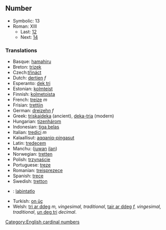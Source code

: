 ==Number==

*Symbolic: 13
*Roman: XIII
**Last: [[twelve|12]]
**Next: [[fourteen|14]]

===Translations===
*Basque: [[hamahiru]]
*Breton: [[trizek]]
*Czech:[[třináct]]
*Dutch: [[dertien]] ''f''
*Esperanto: [[dek tri]]
*Estonian: [[kolmteist]]
*Finnish: [[kolmetoista]]
*French: [[treize]] ''m''
*Frisian: [[trettjin]]
*German: [[dreizehn]] ''f''
*Greek: [[triskaideka]] (ancient), [[deka-tria]] (modern)
*Hungarian: [[tizenhárom]]
*Indonesian: [[tiga belas]]
*Italian: [[tredici]] ''m''
*Kalaallisut: [[aqqaniq-pingasut]]
*Latin: [[tredecem]]
*Manchu: ([[juwan]] [[ilan]])
*Norwegian: [[tretten]]
*Polish: [[trzynaście]]
*Portuguese: [[treze]]
*Romanian: [[treisprezece]]
*Spanish: [[trece]]
*Swedish: [[tretton]]
*{{tl}}: [[labintatlo]]
*Turkish: [[on üç]]
*Welsh: [[tri ar ddeg]] ''m, vingesimal, traditional'', [[tair ar ddeg]] ''f, vingesimal, traditional'', [[un deg tri]] ''decimal''.

[[Category:English cardinal numbers]]